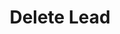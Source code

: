 ---
title: 'Delete Lead'
description: 'Deletes a lead with the specified configuration, this route must use the new V3 [endpoints](/api-reference/v3/intro).'
openapi: 'DELETE /leads/{id}'
---